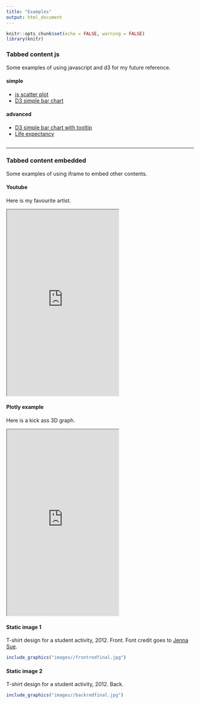 ```yaml
---
title: "Examples"
output: html_document
---
```

  
```r
knitr::opts_chunk$set(echo = FALSE, warning = FALSE)
library(knitr)
```

### Tabbed content js {.tabset}
Some examples of using javascript and d3 for my future reference.

#### simple

  - [js scatter plot](javaplot.html)
  - [D3 simple bar chart](d3barchart.html)

#### advanced
  
  - [D3 simple bar chart with tooltip](d3tipbarchart.html)
  - [Life expectancy](d3life.html)
  
## 
***
  
### Tabbed content embedded {.tabset}
Some examples of using iframe to embed other contents.

#### Youtube

Here is my favourite artist.

<iframe src="https://www.youtube.com/embed/HVbDD-IoHcU?showinfo=0" height="500" allowfullscreen>
</iframe>

#### Plotly example

Here is a kick ass 3D graph.

<iframe height="500" src="https://plot.ly/~william.q.lim/257.embed"></iframe>

#### Static image 1

T-shirt design for a student activity, 2012. Front. Font credit goes to [Jenna Sue](https://www.dafont.com/jenna-sue.font).
```r
include_graphics("images//frontredfinal.jpg")
```

#### Static image 2

T-shirt design for a student activity, 2012. Back.
```r
include_graphics("images//backredfinal.jpg")
```

